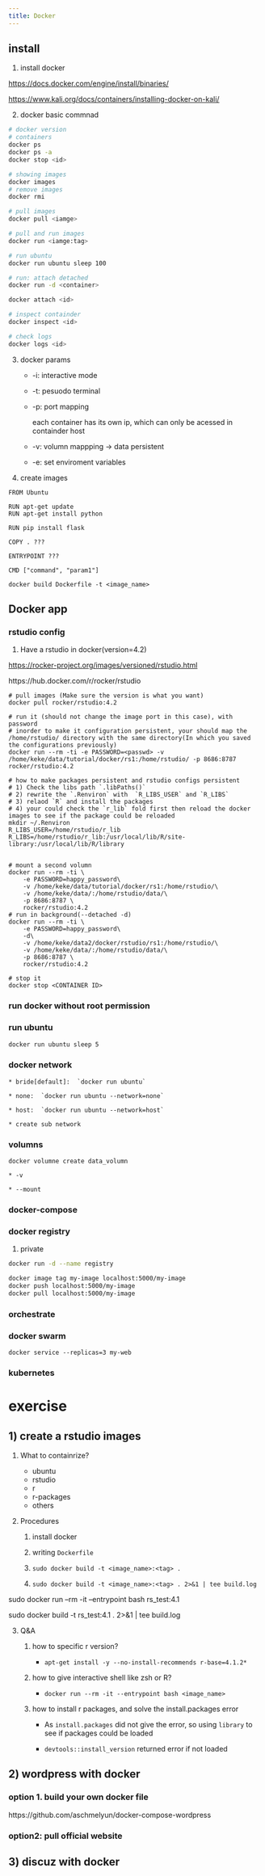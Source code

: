 ```yaml
---
title: Docker
---
```


## install

1. install docker

<https://docs.docker.com/engine/install/binaries/>


<https://www.kali.org/docs/containers/installing-docker-on-kali/>

2. docker basic commnad


```bash
# docker version
# containers
docker ps
docker ps -a
docker stop <id>

# showing images
docker images
# remove images
docker rmi

# pull images 
docker pull <iamge>

# pull and run images
docker run <iamge:tag>

# run ubuntu
docker run ubuntu sleep 100 

# run: attach detached
docker run -d <container>

docker attach <id>

# inspect containder
docker inspect <id>

# check logs
docker logs <id>

```


3. docker params


    * -i: interactive mode

    * -t: pesuodo terminal

    * -p: port mapping

        each container has its own ip, which can only be acessed in containder host
    
    * -v: volumn mappping -> data persistent

    * -e: set enviroment variables

4. create images

```docker-file
FROM Ubuntu

RUN apt-get update
RUN apt-get install python

RUN pip install flask

COPY . ???

ENTRYPOINT ???

CMD ["command", "param1"]

```

`docker build Dockerfile -t <image_name>`


## Docker app

### rstudio config

1. Have a rstudio in docker(version=4.2)

<https://rocker-project.org/images/versioned/rstudio.html>

https://hub.docker.com/r/rocker/rstudio

```docker
# pull images (Make sure the version is what you want)
docker pull rocker/rstudio:4.2

# run it (should not change the image port in this case), with password
# inorder to make it configuration persistent, your should map the /home/rstudio/ directory with the same directory(In which you saved the configurations previously)
docker run --rm -ti -e PASSWORD=<passwd> -v /home/keke/data/tutorial/docker/rs1:/home/rstudio/ -p 8686:8787 rocker/rstudio:4.2

# how to make packages persistent and rstudio configs persistent 
# 1) Check the libs path `.libPaths()`
# 2) rewrite the `.Renviron` with  `R_LIBS_USER` and `R_LIBS`
# 3) relaod `R` and install the packages
# 4) your could check the `r_lib` fold first then reload the docker images to see if the package could be reloaded
mkdir ~/.Renviron
R_LIBS_USER=/home/rstudio/r_lib
R_LIBS=/home/rstudio/r_lib:/usr/local/lib/R/site-library:/usr/local/lib/R/library


# mount a second volumn
docker run --rm -ti \
    -e PASSWORD=happy_password\
    -v /home/keke/data/tutorial/docker/rs1:/home/rstudio/\
    -v /home/keke/data/:/home/rstudio/data/\
    -p 8686:8787 \
    rocker/rstudio:4.2
# run in background(--detached -d)
docker run --rm -ti \
    -e PASSWORD=happy_password\
    -d\
    -v /home/keke/data2/docker/rstudio/rs1:/home/rstudio/\
    -v /home/keke/data/:/home/rstudio/data/\
    -p 8686:8787 \
    rocker/rstudio:4.2

# stop it 
docker stop <CONTAINER ID>
```

### run docker without root permission


### run ubuntu

```bash
docker run ubuntu sleep 5


```


### docker network

    * bride[default]:  `docker run ubuntu`

    * none:  `docker run ubuntu --network=none`

    * host:  `docker run ubuntu --network=host`

    * create sub network

### volumns

`docker volumne create data_volumn` 

    * -v

    * --mount


### docker-compose


### docker registry


1. private

```bash
docker run -d --name registry

docker image tag my-image localhost:5000/my-image
docker push localhost:5000/my-image
docker pull localhost:5000/my-image

```

### orchestrate


### docker swarm

```
docker service --replicas=3 my-web

```

### kubernetes

# exercise

## 1) create a rstudio images

1. What to containrize?

    * ubuntu
    * rstudio
    * r
    * r-packages
    * others

2. Procedures

    1. install docker

    2. writing `Dockerfile`

    3. `sudo docker build -t <image_name>:<tag> .`

    4. `sudo docker build -t <image_name>:<tag> . 2>&1 | tee build.log`

sudo docker run --rm -it --entrypoint bash rs_test:4.1

sudo docker build -t rs_test:4.1 . 2>&1 | tee build.log 

3. Q&A

    1. how to specific r version?

        * `apt-get install -y --no-install-recommends r-base=4.1.2*`

    2. how to give interactive shell like zsh or R?

        * `docker run --rm -it --entrypoint bash <image_name>`

    3. how to install r packages, and solve the install.packages error

        * As `install.packages` did not give the error, so using `library` to see if packages could be loaded

        * `devtools::install_version` returned error if not loaded



## 2) wordpress with docker


### option 1. build your own docker file
https://github.com/aschmelyun/docker-compose-wordpress



### option2: pull official website



## 3) discuz with docker

